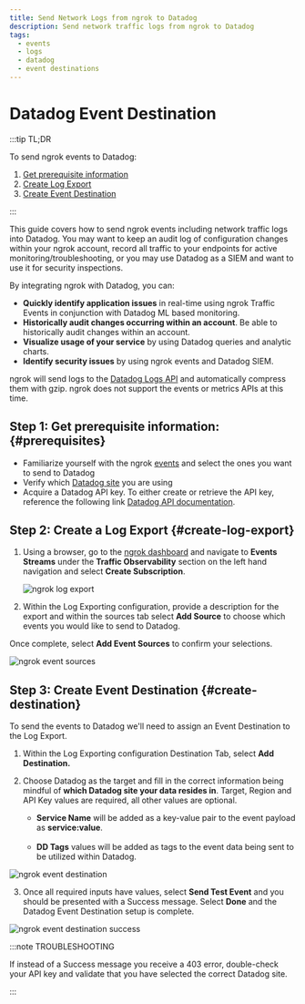 ```yaml
---
title: Send Network Logs from ngrok to Datadog
description: Send network traffic logs from ngrok to Datadog
tags:
  - events
  - logs
  - datadog
  - event destinations
---
```


# Datadog Event Destination

:::tip TL;DR

To send ngrok events to Datadog:

1. [Get prerequisite information](#prerequisites)
1. [Create Log Export](#create-log-export)
1. [Create Event Destination](#create-destination)

:::

This guide covers how to send ngrok events including network traffic logs into Datadog.
You may want to keep an audit log of configuration changes within your ngrok
account, record all traffic to your endpoints for active monitoring/troubleshooting, or
you may use Datadog as a SIEM and want to use it for security inspections.

By integrating ngrok with Datadog, you can:

- **Quickly identify application issues** in real-time using ngrok Traffic Events in conjunction with Datadog ML based monitoring.
- **Historically audit changes occurring within an account**. Be able to historically audit changes within an account.
- **Visualize usage of your service** by using Datadog queries and analytic charts.
- **Identify security issues** by using ngrok events and Datadog SIEM.

ngrok will send logs to the [Datadog Logs
API](https://docs.datadoghq.com/api/latest/logs/#send-logs) and automatically compress
them with gzip. ngrok does not support the events or metrics APIs at this time.

## **Step 1**: Get prerequisite information: {#prerequisites}

- Familiarize yourself with the ngrok [events](/obs/events/reference) and select the ones you want to send to Datadog
- Verify which [Datadog site](https://docs.datadoghq.com/getting_started/site/#access-the-datadog-site) you are using
- Acquire a Datadog API key. To either create or retrieve the API key, reference the following link [Datadog API documentation](https://docs.datadoghq.com/account_management/api-app-keys/#add-an-api-key-or-client-token).

## **Step 2**: Create a Log Export {#create-log-export}

1. Using a browser, go to the [ngrok dashboard](https://dashboard.ngrok.com) and navigate
   to **Events Streams** under the **Traffic Observability** section on the left hand navigation and select **Create Subscription**.

   ![ngrok log export](img/event_sub.png)

2. Within the Log Exporting configuration, provide a description for the export and within the sources tab select **Add Source** to choose which events you would like to send to Datadog.

Once complete, select **Add Event Sources** to confirm your selections.

![ngrok event sources](img/event_sources.png)

## **Step 3**: Create Event Destination {#create-destination}

To send the events to Datadog we'll need to assign an Event Destination to the Log Export.

1. Within the Log Exporting configuration Destination Tab, select **Add Destination.**

1. Choose Datadog as the target and fill in the correct information being mindful of **which Datadog site your data resides in**. Target, Region and API Key values are required, all other values are optional.
   - **Service Name** will be added as a key-value pair to the event payload as **service:value**.<br></br>
   - **DD Tags** values will be added as tags to the event data being sent to be utilized within Datadog.

![ngrok event destination](img/event_destination.png)

3. Once all required inputs have values, select **Send Test Event** and you should be presented with a Success message. Select **Done** and the Datadog Event Destination setup is complete.

![ngrok event destination success](img/success.png)

:::note TROUBLESHOOTING

If instead of a Success message you receive a 403 error, double-check your API key and
validate that you have selected the correct Datadog site.

:::
